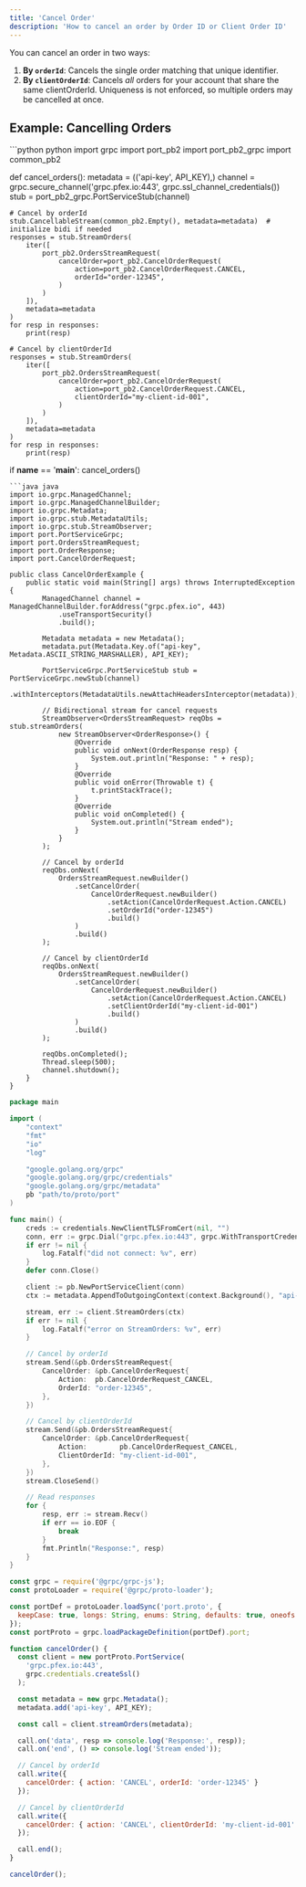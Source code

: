 ```yaml
---
title: 'Cancel Order'
description: 'How to cancel an order by Order ID or Client Order ID'
---
```


<Note>
  You can cancel an order in two ways:
  
  1. **By `orderId`**: Cancels the single order matching that unique identifier.
  2. **By `clientOrderId`**: Cancels _all_ orders for your account that share the same clientOrderId. Uniqueness is not enforced, so multiple orders may be cancelled at once.
</Note>

## Example: Cancelling Orders

<CodeGroup>
```python python
import grpc
import port_pb2
import port_pb2_grpc
import common_pb2


def cancel_orders():
    metadata = (('api-key', API_KEY),)
    channel = grpc.secure_channel('grpc.pfex.io:443', grpc.ssl_channel_credentials())
    stub = port_pb2_grpc.PortServiceStub(channel)

    # Cancel by orderId
    stub.CancellableStream(common_pb2.Empty(), metadata=metadata)  # initialize bidi if needed
    responses = stub.StreamOrders(
        iter([
            port_pb2.OrdersStreamRequest(
                cancelOrder=port_pb2.CancelOrderRequest(
                    action=port_pb2.CancelOrderRequest.CANCEL,
                    orderId="order-12345",
                )
            )
        ]),
        metadata=metadata
    )
    for resp in responses:
        print(resp)

    # Cancel by clientOrderId
    responses = stub.StreamOrders(
        iter([
            port_pb2.OrdersStreamRequest(
                cancelOrder=port_pb2.CancelOrderRequest(
                    action=port_pb2.CancelOrderRequest.CANCEL,
                    clientOrderId="my-client-id-001",
                )
            )
        ]),
        metadata=metadata
    )
    for resp in responses:
        print(resp)

if __name__ == '__main__':
    cancel_orders()
```
```java java
import io.grpc.ManagedChannel;
import io.grpc.ManagedChannelBuilder;
import io.grpc.Metadata;
import io.grpc.stub.MetadataUtils;
import io.grpc.stub.StreamObserver;
import port.PortServiceGrpc;
import port.OrdersStreamRequest;
import port.OrderResponse;
import port.CancelOrderRequest;

public class CancelOrderExample {
    public static void main(String[] args) throws InterruptedException {
        ManagedChannel channel = ManagedChannelBuilder.forAddress("grpc.pfex.io", 443)
            .useTransportSecurity()
            .build();

        Metadata metadata = new Metadata();
        metadata.put(Metadata.Key.of("api-key", Metadata.ASCII_STRING_MARSHALLER), API_KEY);

        PortServiceGrpc.PortServiceStub stub = PortServiceGrpc.newStub(channel)
            .withInterceptors(MetadataUtils.newAttachHeadersInterceptor(metadata));

        // Bidirectional stream for cancel requests
        StreamObserver<OrdersStreamRequest> reqObs = stub.streamOrders(
            new StreamObserver<OrderResponse>() {
                @Override
                public void onNext(OrderResponse resp) {
                    System.out.println("Response: " + resp);
                }
                @Override
                public void onError(Throwable t) {
                    t.printStackTrace();
                }
                @Override
                public void onCompleted() {
                    System.out.println("Stream ended");
                }
            }
        );

        // Cancel by orderId
        reqObs.onNext(
            OrdersStreamRequest.newBuilder()
                .setCancelOrder(
                    CancelOrderRequest.newBuilder()
                        .setAction(CancelOrderRequest.Action.CANCEL)
                        .setOrderId("order-12345")
                        .build()
                )
                .build()
        );

        // Cancel by clientOrderId
        reqObs.onNext(
            OrdersStreamRequest.newBuilder()
                .setCancelOrder(
                    CancelOrderRequest.newBuilder()
                        .setAction(CancelOrderRequest.Action.CANCEL)
                        .setClientOrderId("my-client-id-001")
                        .build()
                )
                .build()
        );

        reqObs.onCompleted();
        Thread.sleep(500);
        channel.shutdown();
    }
}
```
```go go
package main

import (
    "context"
    "fmt"
    "io"
    "log"

    "google.golang.org/grpc"
    "google.golang.org/grpc/credentials"
    "google.golang.org/grpc/metadata"
    pb "path/to/proto/port"
)

func main() {
    creds := credentials.NewClientTLSFromCert(nil, "")
    conn, err := grpc.Dial("grpc.pfex.io:443", grpc.WithTransportCredentials(creds))
    if err != nil {
        log.Fatalf("did not connect: %v", err)
    }
    defer conn.Close()

    client := pb.NewPortServiceClient(conn)
    ctx := metadata.AppendToOutgoingContext(context.Background(), "api-key", API_KEY)

    stream, err := client.StreamOrders(ctx)
    if err != nil {
        log.Fatalf("error on StreamOrders: %v", err)
    }

    // Cancel by orderId
    stream.Send(&pb.OrdersStreamRequest{
        CancelOrder: &pb.CancelOrderRequest{
            Action:  pb.CancelOrderRequest_CANCEL,
            OrderId: "order-12345",
        },
    })

    // Cancel by clientOrderId
    stream.Send(&pb.OrdersStreamRequest{
        CancelOrder: &pb.CancelOrderRequest{
            Action:        pb.CancelOrderRequest_CANCEL,
            ClientOrderId: "my-client-id-001",
        },
    })
    stream.CloseSend()

    // Read responses
    for {
        resp, err := stream.Recv()
        if err == io.EOF {
            break
        }
        fmt.Println("Response:", resp)
    }
}
```
```javascript node
const grpc = require('@grpc/grpc-js');
const protoLoader = require('@grpc/proto-loader');

const portDef = protoLoader.loadSync('port.proto', {
  keepCase: true, longs: String, enums: String, defaults: true, oneofs: true
});
const portProto = grpc.loadPackageDefinition(portDef).port;

function cancelOrder() {
  const client = new portProto.PortService(
    'grpc.pfex.io:443',
    grpc.credentials.createSsl()
  );

  const metadata = new grpc.Metadata();
  metadata.add('api-key', API_KEY);

  const call = client.streamOrders(metadata);

  call.on('data', resp => console.log('Response:', resp));
  call.on('end', () => console.log('Stream ended'));

  // Cancel by orderId
  call.write({
    cancelOrder: { action: 'CANCEL', orderId: 'order-12345' }
  });

  // Cancel by clientOrderId
  call.write({
    cancelOrder: { action: 'CANCEL', clientOrderId: 'my-client-id-001' }
  });

  call.end();
}

cancelOrder();
```
</CodeGroup>

